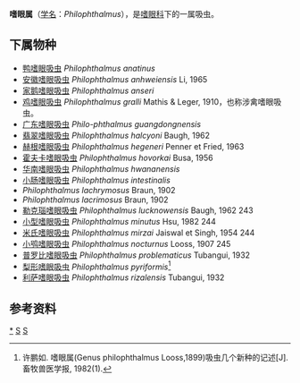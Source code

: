 {{Automatic Taxobox
| taxon = Philophthalmus 
| authority = Looss, 1899
}}

'''嗜眼属'''（[[学名|学名]]：''Philophthalmus''），是[[嗜眼科|嗜眼科]]下的一属吸虫。

==下属物种==
* [[鸭嗜眼吸虫|鸭嗜眼吸虫]] ''Philophthalmus anatinus''
* [[安徽嗜眼吸虫|安徽嗜眼吸虫]] ''Philophthalmus anhweiensis'' Li, 1965 
* [[家鹅嗜眼吸虫|家鹅嗜眼吸虫]] ''Philophthalmus anseri''
* [[鸡嗜眼吸虫|鸡嗜眼吸虫]] ''Philophthalmus gralli'' Mathis & Leger, 1910，也称涉禽嗜眼吸虫。
* [[广东嗜眼吸虫|广东嗜眼吸虫]] ''Philo-phthalmus guangdongnensis''
* [[翡翠嗜眼吸虫|翡翠嗜眼吸虫]] ''Philophthalmus halcyoni'' Baugh, 1962 
* [[赫根嗜眼吸虫|赫根嗜眼吸虫]] ''Philophthalmus hegeneri'' Penner et Fried, 1963
* [[霍夫卡嗜眼吸虫|霍夫卡嗜眼吸虫]] ''Philophthalmus hovorkai'' Busa, 1956
* [[华南嗜眼吸虫|华南嗜眼吸虫]] ''Philophthalmus hwananensis''
* [[小肠嗜眼吸虫|小肠嗜眼吸虫]] ''Philophthalmus intestinalis''
* ''Philophthalmus lachrymosus'' Braun, 1902
* ''Philophthalmus lacrimosus'' Braun, 1902
* [[勒克瑙嗜眼吸虫|勒克瑙嗜眼吸虫]] ''Philophthalmus lucknowensis'' Baugh, 1962 243
* [[小型嗜眼吸虫|小型嗜眼吸虫]] ''Philophthalmus minutus'' Hsu, 1982 244
* [[米氏嗜眼吸虫|米氏嗜眼吸虫]] ''Philophthalmus mirzai'' Jaiswal et Singh, 1954 244
* [[小鸮嗜眼吸虫|小鸮嗜眼吸虫]] ''Philophthalmus nocturnus'' Looss, 1907 245
* [[普罗比嗜眼吸虫|普罗比嗜眼吸虫]] ''Philophthalmus problematicus'' Tubangui, 1932
* [[梨形嗜眼吸虫|梨形嗜眼吸虫]] ''Philophthalmus pyriformis''<ref>许鹏如. 嗜眼属(Genus philophthalmus Looss,1899)吸虫几个新种的记述[J]. 畜牧兽医学报, 1982(1).</ref>
* [[利萨嗜眼吸虫|利萨嗜眼吸虫]] ''Philophthalmus rizalensis'' Tubangui, 1932

==参考资料==
{{reflist}}

{{taxonbar}}
[[Category:_嗜眼属|*]]
[[Category:_嗜眼科|S]]
[[Category:_1899年描述的分类群|S]]